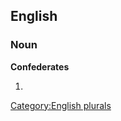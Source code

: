 ==English==

===Noun===
'''Confederates'''

# {{plural of|[[Confederate]]}}

[[Category:English plurals]]
